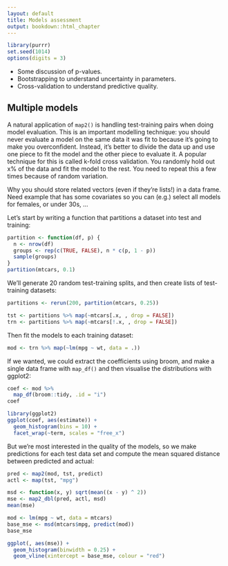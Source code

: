 ```yaml
---
layout: default
title: Models assessment
output: bookdown::html_chapter
---
```


```r
library(purrr)
set.seed(1014)
options(digits = 3)
```

* Some discussion of p-values.
* Bootstrapping to understand uncertainty in parameters.
* Cross-validation to understand predictive quality.

## Multiple models

A natural application of `map2()` is handling test-training pairs when doing model evaluation.  This is an important modelling technique: you should never evaluate a model on the same data it was fit to because it's going to make you overconfident. Instead, it's better to divide the data up and use one piece to fit the model and the other piece to evaluate it. A popular technique for this is called k-fold cross validation. You randomly hold out x% of the data and fit the model to the rest. You need to repeat this a few times because of random variation.

Why you should store related vectors (even if they're lists!) in a
data frame. Need example that has some covariates so you can (e.g.)
select all models for females, or under 30s, ...

Let's start by writing a function that partitions a dataset into test and training:

```r
partition <- function(df, p) {
  n <- nrow(df)
  groups <- rep(c(TRUE, FALSE), n * c(p, 1 - p))
  sample(groups)
}
partition(mtcars, 0.1)
```

We'll generate 20 random test-training splits, and then create lists of test-training datasets:

```r
partitions <- rerun(200, partition(mtcars, 0.25))

tst <- partitions %>% map(~mtcars[.x, , drop = FALSE])
trn <- partitions %>% map(~mtcars[!.x, , drop = FALSE])
```

Then fit the models to each training dataset:

```r
mod <- trn %>% map(~lm(mpg ~ wt, data = .))
```

If we wanted, we could extract the coefficients using broom, and make a single data frame with `map_df()` and then visualise the distributions with ggplot2:

```r
coef <- mod %>% 
  map_df(broom::tidy, .id = "i")
coef

library(ggplot2)
ggplot(coef, aes(estimate)) + 
  geom_histogram(bins = 10) + 
  facet_wrap(~term, scales = "free_x")
```

But we're most interested in the quality of the models, so we make predictions for each test data set and compute the mean squared distance between predicted and actual:

```r
pred <- map2(mod, tst, predict)
actl <- map(tst, "mpg")

msd <- function(x, y) sqrt(mean((x - y) ^ 2))
mse <- map2_dbl(pred, actl, msd)
mean(mse)

mod <- lm(mpg ~ wt, data = mtcars)
base_mse <- msd(mtcars$mpg, predict(mod))
base_mse

ggplot(, aes(mse)) + 
  geom_histogram(binwidth = 0.25) + 
  geom_vline(xintercept = base_mse, colour = "red")
```
